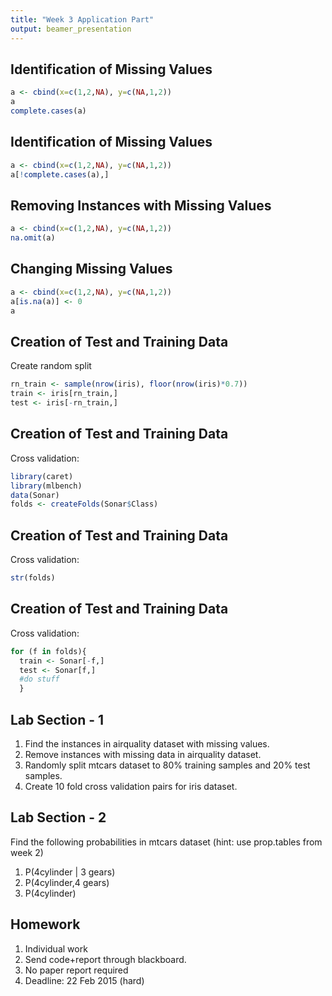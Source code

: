 ```yaml
---
title: "Week 3 Application Part"
output: beamer_presentation
---
```



## Identification of Missing Values
```r
a <- cbind(x=c(1,2,NA), y=c(NA,1,2))
a
complete.cases(a)
```

## Identification of Missing Values
```r
a <- cbind(x=c(1,2,NA), y=c(NA,1,2))
a[!complete.cases(a),]
```


## Removing Instances with Missing Values
```r
a <- cbind(x=c(1,2,NA), y=c(NA,1,2))
na.omit(a)
```


## Changing Missing Values
```r
a <- cbind(x=c(1,2,NA), y=c(NA,1,2))
a[is.na(a)] <- 0
a
```


## Creation of Test and Training Data

Create random split
```r
rn_train <- sample(nrow(iris), floor(nrow(iris)*0.7))
train <- iris[rn_train,]
test <- iris[-rn_train,]
```

## Creation of Test and Training Data

Cross validation:

```r
library(caret)
library(mlbench)
data(Sonar)
folds <- createFolds(Sonar$Class)
```


## Creation of Test and Training Data

Cross validation:

```r
str(folds)
```


## Creation of Test and Training Data

Cross validation:
```r
for (f in folds){
  train <- Sonar[-f,] 
  test <- Sonar[f,]
  #do stuff
  }
```

## Lab Section - 1

1. Find the instances in airquality dataset with missing values.
2. Remove instances with missing data in airquality dataset.
3. Randomly split mtcars dataset to 80% training samples and 20% test samples.
4. Create 10 fold cross validation pairs for iris dataset.

## Lab Section - 2

Find the following probabilities in mtcars dataset (hint: use prop.tables from week 2)

1. P(4cylinder | 3 gears)
2. P(4cylinder,4 gears)
3. P(4cylinder)

## Homework 

1. Individual work
2. Send code+report through blackboard.
3. No paper report required
4. Deadline: 22 Feb 2015 (hard)


